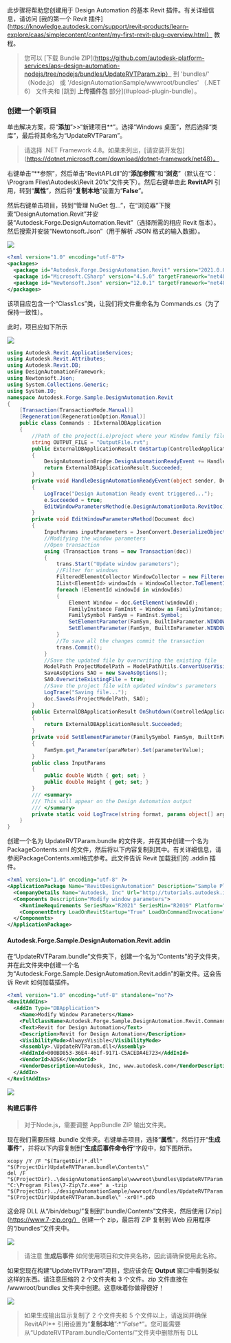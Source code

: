 此步骤将帮助您创建用于 Design Automation 的基本 Revit 插件。有关详细信息，请访问 [我的第一个 Revit 插件](https://knowledge.autodesk.com/support/revit-products/learn-explore/caas/simplecontent/content/my-first-revit-plug-overview.html） 教程。

> 您可以 [下载 Bundle ZIP](https://github.com/autodesk-platform-services/aps-design-automation-nodejs/tree/nodejs/bundles/UpdateRVTParam.zip） 到 'bundles/' （Node.js） 或 '/designAutomationSample/wwwroot/bundles' （.NET 6） 文件夹和 [跳到 **上传插件包** 部分](#upload-plugin-bundle）。

### 创建一个新项目

单击解决方案，将“**添加**”>>“新建项目**”。选择“Windows 桌面”，然后选择“类库”，最后将其命名为“UpdateRVTParam”。

> 请选择 .NET Framework 4.8。如果未列出，[请安装开发包](https://dotnet.microsoft.com/download/dotnet-framework/net48）。

右键单击“**参照”，然后单击“RevitAPI.dll”的“**添加参照**”和“**浏览**”（默认在“C：\Program Files\Autodesk\Revit 201x”文件夹下）。然后右键单击此 **RevitAPI** 引用，转到“**属性**”，然后将“**复制本地**”设置为“**False**”。

然后右键单击项目，转到“管理 NuGet 包...”，在“浏览器”下搜索“DesignAutomation.Revit”并安装“Autodesk.Forge.DesignAutomation.Revit”（选择所需的相应 Revit 版本）。然后搜索并安装“Newtonsoft.Json”（用于解析 JSON 格式的输入数据）。

![](../_images/_revit/new_project.gif)

```xml title=package.config
<?xml version="1.0" encoding="utf-8"?>
<packages>
  <package id="Autodesk.Forge.DesignAutomation.Revit" version="2021.0.0" targetFramework="net48" />
  <package id="Microsoft.CSharp" version="4.5.0" targetFramework="net48" />
  <package id="Newtonsoft.Json" version="12.0.1" targetFramework="net48" />
</packages>
```

该项目应包含一个“Class1.cs”类，让我们将文件重命名为 Commands.cs（为了保持一致性）。

此时，项目应如下所示

![](../_images/_revit/project_files.png)

```cs title=Commands.cs
using Autodesk.Revit.ApplicationServices;
using Autodesk.Revit.Attributes;
using Autodesk.Revit.DB;
using DesignAutomationFramework;
using Newtonsoft.Json;
using System.Collections.Generic;
using System.IO;
namespace Autodesk.Forge.Sample.DesignAutomation.Revit
{
    [Transaction(TransactionMode.Manual)]
    [Regeneration(RegenerationOption.Manual)]
    public class Commands : IExternalDBApplication
    {
        //Path of the project(i.e)project where your Window family files are present
        string OUTPUT_FILE = "OutputFile.rvt";
        public ExternalDBApplicationResult OnStartup(ControlledApplication application)
        {
            DesignAutomationBridge.DesignAutomationReadyEvent += HandleDesignAutomationReadyEvent;
            return ExternalDBApplicationResult.Succeeded;
        }
        private void HandleDesignAutomationReadyEvent(object sender, DesignAutomationReadyEventArgs e)
        {
            LogTrace("Design Automation Ready event triggered...");
            e.Succeeded = true;
            EditWindowParametersMethod(e.DesignAutomationData.RevitDoc);
        }
        private void EditWindowParametersMethod(Document doc)
        {
            InputParams inputParameters = JsonConvert.DeserializeObject<InputParams>(File.ReadAllText("params.json"));
            //Modifying the window parameters
            //Open transaction
            using (Transaction trans = new Transaction(doc))
            {
                trans.Start("Update window parameters");
                //Filter for windows
                FilteredElementCollector WindowCollector = new FilteredElementCollector(doc).OfCategory(BuiltInCategory.OST_Windows).WhereElementIsNotElementType();
                IList<ElementId> windowIds = WindowCollector.ToElementIds() as IList<ElementId>;
                foreach (ElementId windowId in windowIds)
                {
                    Element Window = doc.GetElement(windowId);
                    FamilyInstance FamInst = Window as FamilyInstance;
                    FamilySymbol FamSym = FamInst.Symbol;
                    SetElementParameter(FamSym, BuiltInParameter.WINDOW_HEIGHT, inputParameters.Height);
                    SetElementParameter(FamSym, BuiltInParameter.WINDOW_WIDTH, inputParameters.Width);
                }
                //To save all the changes commit the transaction
                trans.Commit();
            }
            //Save the updated file by overwriting the existing file
            ModelPath ProjectModelPath = ModelPathUtils.ConvertUserVisiblePathToModelPath(OUTPUT_FILE);
            SaveAsOptions SAO = new SaveAsOptions();
            SAO.OverwriteExistingFile = true;
            //Save the project file with updated window's parameters
            LogTrace("Saving file...");
            doc.SaveAs(ProjectModelPath, SAO);
        }
        public ExternalDBApplicationResult OnShutdown(ControlledApplication application)
        {
            return ExternalDBApplicationResult.Succeeded;
        }
        private void SetElementParameter(FamilySymbol FamSym, BuiltInParameter paraMeter, double parameterValue)
        {
            FamSym.get_Parameter(paraMeter).Set(parameterValue);
        }
        public class InputParams
        {
            public double Width { get; set; }
            public double Height { get; set; }
        }
        /// <summary>
        /// This will appear on the Design Automation output
        /// </summary>
        private static void LogTrace(string format, params object[] args) { System.Console.WriteLine(format, args); }
    }
}
```

创建一个名为 UpdateRVTParam.bundle 的文件夹，并在其中创建一个名为 PackageContents.xml 的文件，然后将以下内容复制到其中。有关详细信息，请参阅PackageContents.xml格式参考。此文件告诉 Revit 加载我们的 .addin 插件。

```xml title=PackageContents.xml
<?xml version="1.0" encoding="utf-8" ?>
<ApplicationPackage Name="RevitDesignAutomation" Description="Sample Plugin for Revit" Author="tutorials.autodesk.io">
  <CompanyDetails Name="Autodesk, Inc" Url="http://tutorials.autodesk.io" Email="forge.help@autodesk.com"/>
  <Components Description="Modify window parameters">
    <RuntimeRequirements SeriesMax="R2021" SeriesMin="R2019" Platform="Revit" OS="Win64"/>
    <ComponentEntry LoadOnRevitStartup="True" LoadOnCommandInvocation="False" AppDescription="Modify Window Parameters" ModuleName="./Contents/Autodesk.Forge.Sample.DesignAutomation.Revit.addin" Version="1.0.0" AppName="Modify Window Parameters"/>
  </Components>
</ApplicationPackage>
```

#### Autodesk.Forge.Sample.DesignAutomation.Revit.addin

在“UpdateRVTParam.bundle”文件夹下，创建一个名为“Contents”的子文件夹，并在此文件夹中创建一个名为“Autodesk.Forge.Sample.DesignAutomation.Revit.addin”的新文件。这会告诉 Revit 如何加载插件。

```xml
<?xml version="1.0" encoding="utf-8" standalone="no"?>
<RevitAddIns>
  <AddIn Type="DBApplication">
    <Name>Modify Window Parameters</Name>
    <FullClassName>Autodesk.Forge.Sample.DesignAutomation.Revit.Commands</FullClassName>
    <Text>Revit for Design Automation</Text>
    <Description>Revit for Design Automation</Description>
    <VisibilityMode>AlwaysVisible</VisibilityMode>
    <Assembly>.\UpdateRVTParam.dll</Assembly>
    <AddInId>000BD853-36E4-461f-9171-C5ACEDA4E723</AddInId>
    <VendorId>ADSK</VendorId>
    <VendorDescription>Autodesk, Inc, www.autodesk.com</VendorDescription>
  </AddIn>
</RevitAddIns>
```

![](../_images/_revit/bundle_folders.png)

#### 构建后事件

> 对于Node.js，需要调整 AppBundle ZIP 输出文件夹。

现在我们需要压缩 .bundle 文件夹。右键单击项目，选择“**属性**”，然后打开“**生成事件**”，并将以下内容复制到“**生成后事件命令行**”字段中，如下图所示。

```
xcopy /Y /F "$(TargetDir)*.dll" "$(ProjectDir)UpdateRVTParam.bundle\Contents\"
del /F "$(ProjectDir)..\designAutomationSample\wwwroot\bundles\UpdateRVTParam.zip"
"C:\Program Files\7-Zip\7z.exe" a -tzip "$(ProjectDir)../designAutomationSample/wwwroot/bundles/UpdateRVTParam.zip" "$(ProjectDir)UpdateRVTParam.bundle\" -xr0!*.pdb
```

这会将 DLL 从“/bin/debug/”复制到“.bundle/Contents”文件夹，然后使用 [7zip](https://www.7-zip.org/） 创建一个 zip，最后将 ZIP 复制到 Web 应用程序的“/bundles”文件夹中。

![](../_images/_revit/post_build.png)

> 请注意 **生成后事件** 如何使用项目和文件夹名称，因此请确保使用此名称。

如果您现在构建“UpdateRVTParam”项目，您应该会在 **Output** 窗口中看到类似这样的东西。请注意压缩的 2 个文件夹和 3 个文件。zip 文件直接在 /wwwroot/bundles 文件夹中创建。这意味着你做得很好！

![](../_images/_revit/build_output.png)

> 如果生成输出显示复制了 2 个文件夹和 5 个文件以上，请返回并确保 RevitAPI** 引用设置为“**复制本地**”:*“*False**”。您可能需要从“UpdateRVTParam.bundle/Contents/”文件夹中删除所有 DLL